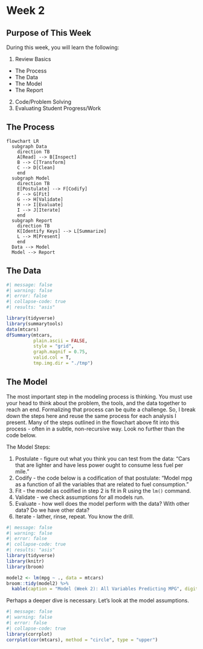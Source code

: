 # Week 2

## Purpose of This Week

During this week, you will learn the following:

1.  Review Basics

-   The Process
-   The Data
-   The Model
-   The Report

2.  Code/Problem Solving
3.  Evaluating Student Progress/Work

## The Process

```mermaid
flowchart LR
  subgraph Data
    direction TB
    A[Read] --> B[Inspect]
    B --> C[Transform]
    C --> D[Clean]
    end
  subgraph Model
    direction TB
    E[Postulate] --> F[Codify]
    F --> G[Fit]
    G --> H[Validate]
    H --> I[Evaluate]
    I --> J[Iterate]
    end
  subgraph Report
    direction TB
    K[Identify Keys] --> L[Summarize]
    L --> M[Present]
    end
  Data --> Model
  Model --> Report
```

## The Data

```r
#| message: false
#| warning: false
#| error: false
#| collapse-code: true
#| results: "asis"

library(tidyverse)
library(summarytools)
data(mtcars)
dfSummary(mtcars,
          plain.ascii = FALSE,
          style = "grid",
          graph.magnif = 0.75,
          valid.col = T,
          tmp.img.dir = "./tmp")
```

## The Model

The most important step in the modeling process is thinking. You must use your head to think about the problem, the tools, and the data together to reach an end. Formalizing that process can be quite a challenge. So, I break down the steps here and reuse the same process for each analysis I present. Many of the steps outlined in the flowchart above fit into this process - often in a subtle, non-recursive way. Look no further than the code below.

::: callout-important
The Model Steps:

1.  Postulate - figure out what you think you can test from the data: "Cars that are lighter and have less power ought to consume less fuel per mile."
2.  Codify - the code below is a codification of that postulate: "Model mpg as a function of all the variables that are related to fuel consumption."
3.  Fit - the model as codified in step 2 is fit in R using the `lm()` command.
4.  Validate - we check assumptions for all models run.
5.  Evaluate - how well does the model perform with the data? With other data? Do we have other data?
6.  Iterate - lather, rinse, repeat. You know the drill.
:::

```r
#| message: false
#| warning: false
#| error: false
#| collapse-code: true
#| results: "asis"
library(tidyverse)
library(knitr)
library(broom)

model2 <- lm(mpg ~ ., data = mtcars)
broom::tidy(model2) %>%
  kable(caption = "Model (Week 2): All Variables Predicting MPG", digits = 3)
```

Perhaps a deeper dive is necessary.  Let's look at the model assumptions.

```r
#| message: false
#| warning: false
#| error: false
#| collapse-code: true
library(corrplot)
corrplot(cor(mtcars), method = "circle", type = "upper")
```
